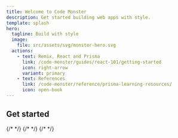 ```yaml
---
title: Welcome to Code Monster
description: Get started building web apps with style.
template: splash
hero:
  tagline: Build with style
  image:
    file: src/assets/svg/monster-hero.svg
  actions:
    - text: Remix, React and Prisma
      link: /code-monster/guides/react-101/getting-started
      icon: right-arrow
      variant: primary
    - text: References
      link: /code-monster/reference/prisma-learning-resources/
      icon: open-book
---
```



## Get started

<CardGrid>
  {/* <LinkCard
    href="/code-monster/guides/programming/harmony-music/client-brief"
    title="Harmony Music Academy"
    description="Build a sign-up page for an online music teaching service using vanilla JavaScript."
  /> */}
  {/* <LinkCard
    href="/code-monster/guides/epic-news/project-setup"
    title="Epic News"
    description="Build a modern web app from the ground up using Remix, a cutting edge framework"
  /> */}
  <LinkCard
    href="/code-monster/guides/prisma/getting-started"
    title="Prisma"
    description="Learn how to use Prisma with Remix to load data and display it in your app."
  />
  <LinkCard
    href="/code-monster/guides/react-101/getting-started"
    title="React 101"
    description="Learn the basics of React and how to build a simple but interactive UI."
  />
  {/* <LinkCard
    href="/code-monster/guides/svelte/getting-started"
    title="Svelte"
    description="An alternative modern web framework that makes building apps simple and fun."
  /> */}
  <LinkCard
    href="/code-monster/reference/css-styling"
    title="Learning Resources"
    description="A collection of resources to help you get started with Prisma and Remix"
  />
</CardGrid>

